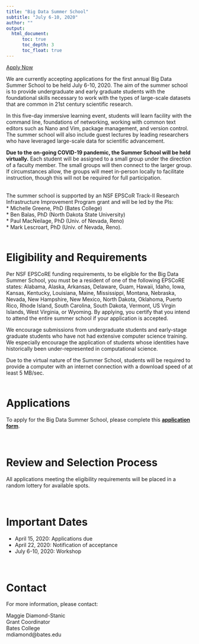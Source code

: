 ---
title: "Big Data Summer School"
subtitle: "July 6-10, 2020"
author: ""
output: 
  html_document:
      toc: true
      toc_depth: 3
      toc_float: true
---
<a href="https://docs.google.com/forms/d/e/1FAIpQLSdBWa9--esGaGVGH20jkqpWrzqiYLBGxz44TLAEvhZLLmHYSw/viewform?usp=sf_link" class=button>Apply Now</a>
         

We are currently accepting applications for the first annual Big Data Summer School to be held  July 6-10, 2020.  The aim of the summer school is to provide undergraduate and early graduate students with the foundational skills necessary to work with the types of large-scale datasets that are common in 21st century scientific research. 

In this five-day immersive learning event, students will learn facility with the command line, foundations of networking, working with common text editors such as Nano and Vim, package management, and version control. The summer school will also include guest lectures by leading researchers who have leveraged large-scale data for scientific advancement.

**Due to the on-going COVID-19 pandemic, the Summer School will be held virtually.**  Each student will be assigned to a small group under the direction of a faculty member.  The small groups will then connect to the larger group.  If circumstances allow, the groups will meet in-person locally to facilitate instruction, though this will not be required for full participation.  
\

The summer school is supported by an NSF EPSCoR Track-II Research Infrastructure Improvement Program grant and will be led by the PIs:   
* Michelle Greene, PhD (Bates College)  
* Ben Balas, PhD (North Dakota State University)  
* Paul MacNeilage, PhD (Univ. of Nevada, Reno)  
* Mark Lescroart, PhD (Univ. of Nevada, Reno). 
\
\

# Eligibility and Requirements  
Per NSF EPSCoRE funding requirements, to be eligible for the Big Data Summer School, you must be a resident of one of the following EPSCoRE states: Alabama, Alaska, Arkansas, Delaware, Guam, Hawaii, Idaho, Iowa, Kansas, Kentucky, Louisiana, Maine, Mississippi, Montana, Nebraska, Nevada, New Hampshire, New Mexico, North Dakota, Oklahoma, Puerto Rico, Rhode Island, South Carolina, South Dakota, Vermont, US Virgin Islands, West Virginia, or Wyoming. By applying, you certify that you intend to attend the entire summer school if your application is accepted.

We encourage submissions from undergraduate students and early-stage graduate students who have not had extensive computer science training. We especially encourage the application of students whose identities have historically been under-represented in computational science.  

Due to the virtual nature of the Summer School, students will be required to provide a computer with an internet connection with a download speed of at least 5 MB/sec. 
\
\

# Applications  
To apply for the Big Data Summer School, please complete this [**application form**](https://docs.google.com/forms/d/e/1FAIpQLSdBWa9--esGaGVGH20jkqpWrzqiYLBGxz44TLAEvhZLLmHYSw/viewform?usp=sf_link).  
\
\

# Review and Selection Process  
All applications meeting the eligibility requirements will be placed in a random lottery for available spots.  
\
\

# Important Dates  
* April 15, 2020: Applications due  
* April 22, 2020: Notification of acceptance  
* July 6-10, 2020: Workshop  
\
\

# Contact  
For more information, please contact:

Maggie Diamond-Stanic  
Grant Coordinator  
Bates College  
mdiamond@bates.edu


